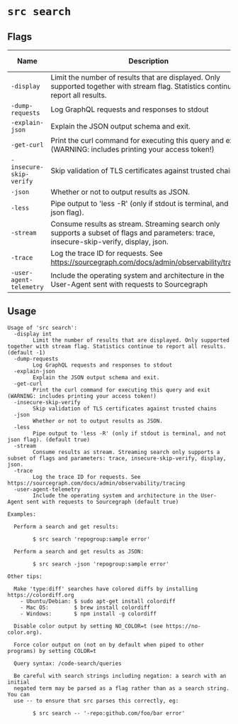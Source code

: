 # `src search`


## Flags

| Name | Description | Default Value |
|------|-------------|---------------|
| `-display` | Limit the number of results that are displayed. Only supported together with stream flag. Statistics continue to report all results. | `-1` |
| `-dump-requests` | Log GraphQL requests and responses to stdout | `false` |
| `-explain-json` | Explain the JSON output schema and exit. | `false` |
| `-get-curl` | Print the curl command for executing this query and exit (WARNING: includes printing your access token!) | `false` |
| `-insecure-skip-verify` | Skip validation of TLS certificates against trusted chains | `false` |
| `-json` | Whether or not to output results as JSON. | `false` |
| `-less` | Pipe output to 'less -R' (only if stdout is terminal, and not json flag). | `true` |
| `-stream` | Consume results as stream. Streaming search only supports a subset of flags and parameters: trace, insecure-skip-verify, display, json. | `false` |
| `-trace` | Log the trace ID for requests. See https://sourcegraph.com/docs/admin/observability/tracing | `false` |
| `-user-agent-telemetry` | Include the operating system and architecture in the User-Agent sent with requests to Sourcegraph | `true` |


## Usage

```
Usage of 'src search':
  -display int
    	Limit the number of results that are displayed. Only supported together with stream flag. Statistics continue to report all results. (default -1)
  -dump-requests
    	Log GraphQL requests and responses to stdout
  -explain-json
    	Explain the JSON output schema and exit.
  -get-curl
    	Print the curl command for executing this query and exit (WARNING: includes printing your access token!)
  -insecure-skip-verify
    	Skip validation of TLS certificates against trusted chains
  -json
    	Whether or not to output results as JSON.
  -less
    	Pipe output to 'less -R' (only if stdout is terminal, and not json flag). (default true)
  -stream
    	Consume results as stream. Streaming search only supports a subset of flags and parameters: trace, insecure-skip-verify, display, json.
  -trace
    	Log the trace ID for requests. See https://sourcegraph.com/docs/admin/observability/tracing
  -user-agent-telemetry
    	Include the operating system and architecture in the User-Agent sent with requests to Sourcegraph (default true)

Examples:

  Perform a search and get results:

    	$ src search 'repogroup:sample error'

  Perform a search and get results as JSON:

    	$ src search -json 'repogroup:sample error'

Other tips:

  Make 'type:diff' searches have colored diffs by installing https://colordiff.org
    - Ubuntu/Debian: $ sudo apt-get install colordiff
    - Mac OS:        $ brew install colordiff
    - Windows:       $ npm install -g colordiff

  Disable color output by setting NO_COLOR=t (see https://no-color.org).

  Force color output on (not on by default when piped to other programs) by setting COLOR=t

  Query syntax: /code-search/queries

  Be careful with search strings including negation: a search with an initial
  negated term may be parsed as a flag rather than as a search string. You can
  use -- to ensure that src parses this correctly, eg:

    	$ src search -- '-repo:github.com/foo/bar error'


```
